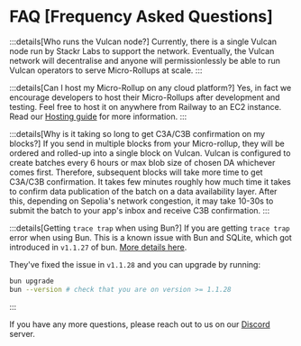 # FAQ [Frequency Asked Questions]

:::details[Who runs the Vulcan node?]
Currently, there is a single Vulcan node run by Stackr Labs to support the network.
Eventually, the Vulcan network will decentralise and anyone will permissionlessly be able to run Vulcan operators to serve Micro-Rollups at scale.
:::

:::details[Can I host my Micro-Rollup on any cloud platform?]
Yes, in fact we encourage developers to host their Micro-Rollups after development and testing. Feel free to host it on anywhere from Railway to an EC2 instance.
Read our [Hosting guide](/build/guides/hosting) for more information.
:::

:::details[Why is it taking so long to get C3A/C3B confirmation on my blocks?]
If you send in multiple blocks from your Micro-rollup, they will be ordered and rolled-up into a single block on Vulcan. Vulcan is configured to create batches every 6 hours or max blob size of chosen DA whichever comes first.
Therefore, subsequent blocks will take more time to get C3A/C3B confirmation.
It takes few minutes roughly how much time it takes to confirm data publication of the batch on a data availability layer.
After this, depending on Sepolia's network congestion, it may take 10-30s to submit the batch to your app's inbox and receive C3B confirmation.
:::

:::details[Getting `trace trap` when using Bun?]
If you are getting `trace trap` error when using Bun. This is a known issue with Bun and SQLite, which got introduced in `v1.1.27` of bun. [More details here](https://discord.com/channels/876711213126520882/1282959007589601280/1283307017158791222).

They've fixed the issue in `v1.1.28` and you can upgrade by running:

```bash
bun upgrade
bun --version # check that you are on version >= 1.1.28
```
:::

If you have any more questions, please reach out to us on our [Discord](https://discord.stackrlabs.xyz/) server.
